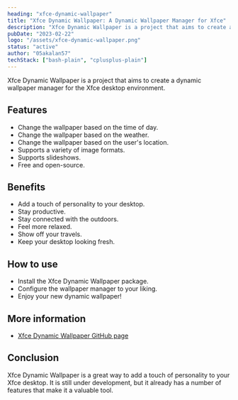 ```yaml
---
heading: "xfce-dynamic-wallpaper"
title: "Xfce Dynamic Wallpaper: A Dynamic Wallpaper Manager for Xfce"
description: "Xfce Dynamic Wallpaper is a project that aims to create a dynamic wallpaper manager for the Xfce desktop environment."
pubDate: "2023-02-22"
logo: "/assets/xfce-dynamic-wallpaper.png"
status: "active"
author: "05akalan57"
techStack: ["bash-plain", "cplusplus-plain"]
---
```


Xfce Dynamic Wallpaper is a project that aims to create a dynamic wallpaper manager for the Xfce desktop environment.

## Features

- Change the wallpaper based on the time of day.
- Change the wallpaper based on the weather.
- Change the wallpaper based on the user's location.
- Supports a variety of image formats.
- Supports slideshows.
- Free and open-source.

## Benefits

- Add a touch of personality to your desktop.
- Stay productive.
- Stay connected with the outdoors.
- Feel more relaxed.
- Show off your travels.
- Keep your desktop looking fresh.

## How to use

- Install the Xfce Dynamic Wallpaper package.
- Configure the wallpaper manager to your liking.
- Enjoy your new dynamic wallpaper!

## More information

- [Xfce Dynamic Wallpaper GitHub page](https://github.com/gxanshu/xfce-dynamic-wallpaper)

## Conclusion

Xfce Dynamic Wallpaper is a great way to add a touch of personality to your Xfce desktop. It is still under development, but it already has a number of features that make it a valuable tool.
